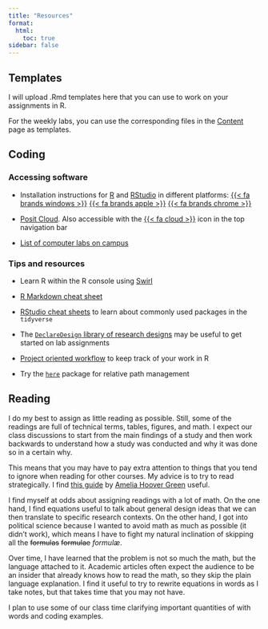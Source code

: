 ```yaml
---
title: "Resources"
format:
  html:
    toc: true
sidebar: false
---
```


## Templates

I will upload .Rmd templates here that you can use to work on your assignments in R.

For the weekly labs, you can use the corresponding files in the [Content](/content/) page as templates.

## Coding

### Accessing software

- Installation instructions for [R](https://www.r-project.org/) and [RStudio](https://posit.co/downloads/) in different platforms: [{{< fa brands windows >}}](https://socialsciences.mcmaster.ca/jfox/Courses/R/ICPSR/R-install-instructions.html) [{{< fa brands apple >}}](https://socialsciences.mcmaster.ca/jfox/Courses/R/ICPSR/R-install-instructions.html) [{{< fa brands chrome >}}](https://levente.littvay.hu/chromebook/) 

- [Posit Cloud](https://posit.cloud/). Also accessible with the [{{< fa cloud >}}](https://posit.cloud/) icon in the top navigation bar

- [List of computer labs on campus](https://uts.mcmaster.ca/services/teaching-and-learning/computer-labs/)


### Tips and resources

- Learn R within the R console using [Swirl](https://swirlstats.com/)

- [R Markdown cheat sheet](https://www.rstudio.com/wp-content/uploads/2015/02/rmarkdown-cheatsheet.pdf)

- [RStudio cheat sheets](https://posit.co/resources/cheatsheets/) to learn about commonly used packages in the `tidyverse`

- The [`DeclareDesign` library of research designs](https://declaredesign.org/r/designlibrary/) may be useful to get started on lab assignments

- [Project oriented workflow](https://r4ds.had.co.nz/workflow-projects.html) to keep track of your work in R

- Try the [`here`](https://here.r-lib.org/) package for relative path management


## Reading

I do my best to assign as little reading as possible. Still, some of the readings are full of technical terms, tables, figures, and math. I expect our class discussions to start from the main findings of a study and then work backwards to understand how a study was conducted and why it was done so in a certain why.

This means that you may have to pay extra attention to things that you tend to ignore when reading for other courses. My advice is to try to read strategically. I find [this guide](https://www.ameliahoovergreen.com/uploads/9/3/0/9/93091546/howtoread.pdf) by [Amelia Hoover Green](https://www.ameliahoovergreen.com/) useful.

I find myself at odds about assigning readings with a lot of math. On the one hand, I find equations useful to talk about general design ideas that we can then translate to specific research contexts. On the other hand, I got into political science because I wanted to avoid math as much as possible (it didn't work), which means I have to fight my natural inclination of skipping all the ~~formulas~~ ~~formulae~~ *formulæ*.

Over time, I have learned that the problem is not so much the math, but the language attached to it. Academic articles often expect the audience to be an insider that already knows how to read the math, so they skip the plain language explanation. I find it useful to try to rewrite equations in words as I take notes, but that takes time that you may not have.

I plan to use some of our class time clarifying important quantities of with words and coding examples.

